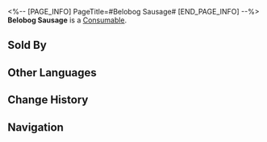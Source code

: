 <%-- [PAGE_INFO]
PageTitle=#Belobog Sausage#
[END_PAGE_INFO] --%>
{{Item Infobox
|id          = 408601
|image       = Item Belobog Sausage.png
|type        = Consumable
|invCategory = Consumables
|rarity      = 3
|effect      = Upon use, immediately regenerates 50% of Max Energy for a single ally.
|description = Cooked food processed through multiple processes. The meat used is likely to be pork.<br />It has been more than a hundred years since the Belobog Meat Factory launched the first red sausage, which can be described as a real national delicacy.
|source1     = [[Food Stall]]
}}
{{Description|''"Red stew flavor, garlic flavor, pepper flavor... What is this strawberry flavor!?"''}}
'''Belobog Sausage''' is a [[Consumable]].

==Sold By==
{{Shop Availability}}

==Other Languages==
{{Other Languages
|en   = Belobog Sausage
|zhs  = 贝洛伯格红肠
|zht  = 貝洛伯格臘腸
|ja   = ベロブルグソーセージ
|ko   = 벨로보그 소시지
|es   = Salchicha de Belobog
|fr   = Saucisse de Belobog
|ru   = Белобожские колбаски
|th   = Belobog Sausage
|vi   = Xúc Xích Belobog
|de   = Belobog-Wurst
|id   = Belobog Sausage
|pt   = Linguiça de Belobog
}}

==Change History==
{{Change History|2.0}}

==Navigation==
{{Consumable Navbox}}